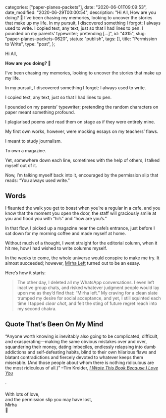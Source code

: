 
  categories: ["paper-planes-packets"],
  date: "2020-06-01T09:09:53",
  date_modified: "2020-06-29T00:00:54",
  description:
    "Hi All, How are you doing? 🦖 I’ve been chasing my memories, looking to uncover the stories that make up my life. In my pursuit, I discovered something I forgot: I always used to write. I copied text, any text, just so that I had lines to pen. I pounded on my parents’ typewriter; pretending […]",
  id: "4315",
  slug: "paper-planes-packets-0620",
  status: "publish",
  tags: [],
  title: "Permission to Write",
  type: "post",
};


Hi All,

**How are you doing? 🦖**

I’ve been chasing my memories, looking to uncover the stories that make up my life.

In my pursuit, I discovered something I forgot: I always used to write.

I copied text, any text, just so that I had lines to pen.

I pounded on my parents’ typewriter; pretending the random characters on paper meant something profound.

I plagiarised poems and read them on stage as if they were entirely mine.

My first own works, however, were mocking essays on my teachers’ flaws.

I meant to study journalism.

To own a magazine.

Yet, somewhere down each line, sometimes with the help of others, I talked myself out of it.

Now, I’m talking myself back into it, encouraged by the permission slip that reads: “You always used write.”

## Words

I flaunted the walk you get to boast when you’re a regular in a cafe, and you know that the moment you open the door, the staff will graciously smile at you and flood you with “hi’s” and “how are you’s.”

In that flow, I picked up a magazine near the cafe’s entrance, just before I sat down for my morning coffee and made myself at home.

Without much of a thought, I went straight for the editorial column, when it hit me, how I had wished to write columns myself.

In the weeks to come, the whole universe would conspire to make me try. It almost succeeded; however, [Mirha Left](/posts/mirha-left/) turned out to be an essay.

Here’s how it starts:

> The other day, I deleted all my WhatsApp conversations. I even left inactive group chats, and risked whatever judgment people would lay upon me as they’d find that: “Mirha left.” My craving for a clean slate trumped my desire for social acceptance, and yet, I still squinted each time I tapped *clear chat*, and felt the sting of future regret reach into my second chakra.

## Quote That’s Been On My Mind

“Anyone worth knowing is inevitably also going to be complicated, difficult, and exasperating—making the same obvious mistakes over and over, squandering their money, dating imbeciles, endlessly relapsing into dumb addictions and self-defeating habits, blind to their own hilarious flaws and blatant contradictions and fiercely devoted to whatever keeps them miserable. (And those people about whom there is nothing ridiculous are the most ridiculous of all.)” –Tim Kreider, [_I Wrote This Book Because I Love You_](https://www.amazon.com/dp/1476738998/)\
\
·\
\
With lots of love,\
and the permission slip you may have lost,\
Mirha\
📮
